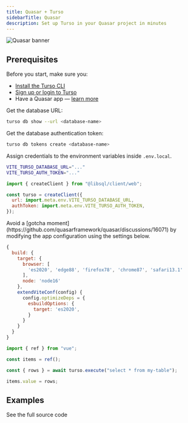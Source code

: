 ```yaml
---
title: Quasar + Turso
sidebarTitle: Quasar
description: Set up Turso in your Quasar project in minutes
---
```


![Quasar banner](/images/guides/quasar-banner.png)

## Prerequisites

Before you start, make sure you:

- [Install the Turso CLI](/cli/installation)
- [Sign up or login to Turso](/cli/authentication#signup)
- Have a Quasar app &mdash; [learn more](https://quasar.dev/start/quick-start#step-1-create-a-project)

<Steps>

<Step title="Install the libSQL SDK">

<Snippet file="install-libsql-client-ts.mdx" />

</Step>

<Step title="Configure database credentials">

Get the database URL:

```bash
turso db show --url <database-name>
```

Get the database authentication token:

```bash
turso db tokens create <database-name>
```

Assign credentials to the environment variables inside `.env.local`.

```bash
VITE_TURSO_DATABASE_URL="..."
VITE_TURSO_AUTH_TOKEN="..."
```

</Step>

<Step title="Configure LibSQL Client">

```js
import { createClient } from "@libsql/client/web";

const turso = createClient({
  url: import.meta.env.VITE_TURSO_DATABASE_URL,
  authToken: import.meta.env.VITE_TURSO_AUTH_TOKEN,
});
```

<Info>
  Avoid a [gotcha
  moment](https://github.com/quasarframework/quasar/discussions/16071) by
  modifying the app configuration using the settings below.
</Info>

```javascript quasar.config.js
{
  build: {
    target: {
      browser: [
        'es2020', 'edge88', 'firefox78', 'chrome87', 'safari13.1'
      ],
      node: 'node16'
    },
    extendViteConf(config) {
      config.optimizeDeps = {
        esbuildOptions: {
          target: 'es2020',
        }
      }
    }
  }
}
```

</Step>

<Step title="Fetch data from Turso.">

```js IndexPage.vue
import { ref } from "vue";

const items = ref();

const { rows } = await turso.execute("select * from my-table");

items.value = rows;
```

</Step>

</Steps>

## Examples

<CardGroup cols={2}>
  <Card
    title="Todo App"
    icon="github"
    href="https://github.com/tursodatabase/examples/tree/master/quasar-todo-list"
  >
    See the full source code
  </Card>
</CardGroup>
